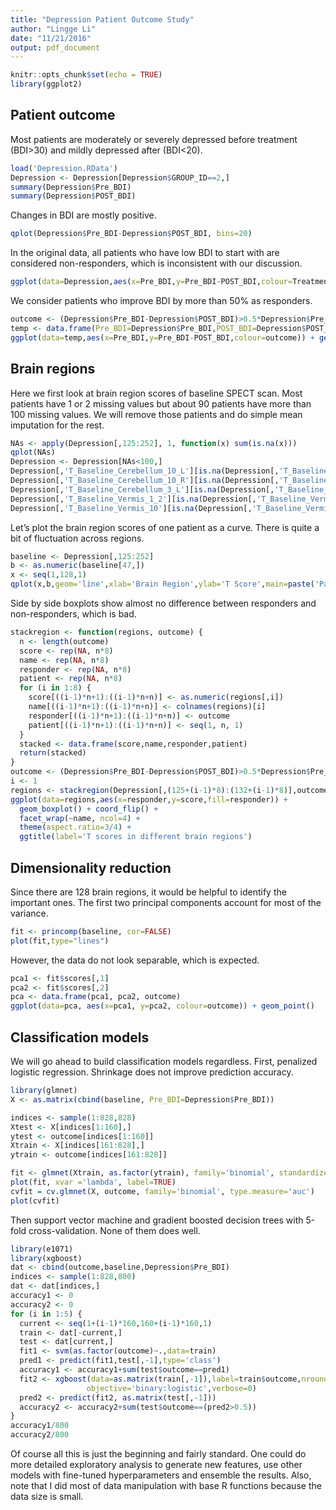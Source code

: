 ```yaml
---
title: "Depression Patient Outcome Study"
author: "Lingge Li"
date: "11/21/2016"
output: pdf_document
---
```


```r
knitr::opts_chunk$set(echo = TRUE)
library(ggplot2)
```

## Patient outcome

Most patients are moderately or severely depressed before treatment (BDI>30) and mildly depressed after (BDI<20).

```r
load('Depression.RData')
Depression <- Depression[Depression$GROUP_ID==2,]
summary(Depression$Pre_BDI)
summary(Depression$POST_BDI)
```

Changes in BDI are mostly positive.

```r
qplot(Depression$Pre_BDI-Depression$POST_BDI, bins=20)
```

In the original data, all patients who have low BDI to start with are considered non-responders, which is inconsistent with our discussion.

```r
ggplot(data=Depression,aes(x=Pre_BDI,y=Pre_BDI-POST_BDI,colour=Treatment_Response_Depression)) + geom_point()
```

We consider patients who improve BDI by more than 50% as responders.

```r
outcome <- (Depression$Pre_BDI-Depression$POST_BDI)>0.5*Depression$Pre_BDI
temp <- data.frame(Pre_BDI=Depression$Pre_BDI,POST_BDI=Depression$POST_BDI,outcome)
ggplot(data=temp,aes(x=Pre_BDI,y=Pre_BDI-POST_BDI,colour=outcome)) + geom_point()
```

## Brain regions

Here we first look at brain region scores of baseline SPECT scan. Most patients have 1 or 2 missing values but about 90 patients have more than 100 missing values. We will remove those patients and do simple mean imputation for the rest.

```r
NAs <- apply(Depression[,125:252], 1, function(x) sum(is.na(x)))
qplot(NAs)
Depression <- Depression[NAs<100,]
Depression[,'T_Baseline_Cerebellum_10_L'][is.na(Depression[,'T_Baseline_Cerebellum_10_L'])] <- mean(Depression[,'T_Baseline_Cerebellum_10_L'], na.rm=TRUE)
Depression[,'T_Baseline_Cerebellum_10_R'][is.na(Depression[,'T_Baseline_Cerebellum_10_R'])] <- mean(Depression[,'T_Baseline_Cerebellum_10_R'], na.rm=TRUE)
Depression[,'T_Baseline_Cerebellum_3_L'][is.na(Depression[,'T_Baseline_Cerebellum_3_L'])] <- mean(Depression[,'T_Baseline_Cerebellum_3_L'], na.rm=TRUE)
Depression[,'T_Baseline_Vermis_1_2'][is.na(Depression[,'T_Baseline_Vermis_1_2'])] <- mean(Depression[,'T_Baseline_Vermis_1_2'], na.rm=TRUE)
Depression[,'T_Baseline_Vermis_10'][is.na(Depression[,'T_Baseline_Vermis_10'])] <- mean(Depression[,'T_Baseline_Vermis_10'], na.rm=TRUE)
```

Let's plot the brain region scores of one patient as a curve. There is quite a bit of fluctuation across regions.

```r
baseline <- Depression[,125:252]
b <- as.numeric(baseline[47,])
x <- seq(1,128,1)
qplot(x,b,geom='line',xlab='Brain Region',ylab='T Score',main=paste('Patient 47'))
```

Side by side boxplots show almost no difference between responders and non-responders, which is bad.

```r
stackregion <- function(regions, outcome) {
  n <- length(outcome)
  score <- rep(NA, n*8)
  name <- rep(NA, n*8)
  responder <- rep(NA, n*8)
  patient <- rep(NA, n*8)
  for (i in 1:8) {
    score[((i-1)*n+1):((i-1)*n+n)] <- as.numeric(regions[,i])
    name[((i-1)*n+1):((i-1)*n+n)] <- colnames(regions)[i]
    responder[((i-1)*n+1):((i-1)*n+n)] <- outcome
    patient[((i-1)*n+1):((i-1)*n+n)] <- seq(1, n, 1)
  }
  stacked <- data.frame(score,name,responder,patient)
  return(stacked)
}
outcome <- (Depression$Pre_BDI-Depression$POST_BDI)>0.5*Depression$Pre_BDI
i <- 1
regions <- stackregion(Depression[,(125+(i-1)*8):(132+(i-1)*8)],outcome)
ggplot(data=regions,aes(x=responder,y=score,fill=responder)) + 
  geom_boxplot() + coord_flip() +
  facet_wrap(~name, ncol=4) + 
  theme(aspect.ratio=3/4) +
  ggtitle(label='T scores in different brain regions')
```

## Dimensionality reduction

Since there are 128 brain regions, it would be helpful to identify the important ones. The first two principal components account for most of the variance.

```r
fit <- princomp(baseline, cor=FALSE)
plot(fit,type="lines") 
```

However, the data do not look separable, which is expected.

```r
pca1 <- fit$scores[,1]
pca2 <- fit$scores[,2]
pca <- data.frame(pca1, pca2, outcome)
ggplot(data=pca, aes(x=pca1, y=pca2, colour=outcome)) + geom_point()
```

## Classification models

We will go ahead to build classification models regardless. First, penalized logistic regression. Shrinkage does not improve prediction accuracy.

```r
library(glmnet)
X <- as.matrix(cbind(baseline, Pre_BDI=Depression$Pre_BDI))

indices <- sample(1:828,828)
Xtest <- X[indices[1:160],]
ytest <- outcome[indices[1:160]]
Xtrain <- X[indices[161:828],]
ytrain <- outcome[indices[161:828]]

fit <- glmnet(Xtrain, as.factor(ytrain), family='binomial', standardize=FALSE)
plot(fit, xvar ='lambda', label=TRUE)
cvfit = cv.glmnet(X, outcome, family='binomial', type.measure='auc')
plot(cvfit)
```

Then support vector machine and gradient boosted decision trees with 5-fold cross-validation. None of them does well.

```r
library(e1071)
library(xgboost)
dat <- cbind(outcome,baseline,Depression$Pre_BDI)
indices <- sample(1:828,800)
dat <- dat[indices,]
accuracy1 <- 0
accuracy2 <- 0
for (i in 1:5) {
  current <- seq(1+(i-1)*160,160+(i-1)*160,1)
  train <- dat[-current,]
  test <- dat[current,]
  fit1 <- svm(as.factor(outcome)~.,data=train)
  pred1 <- predict(fit1,test[,-1],type='class')
  accuracy1 <- accuracy1+sum(test$outcome==pred1)
  fit2 <- xgboost(data=as.matrix(train[,-1]),label=train$outcome,nrounds=10,max.depth=5,
                 objective='binary:logistic',verbose=0)
  pred2 <- predict(fit2, as.matrix(test[,-1]))
  accuracy2 <- accuracy2+sum(test$outcome==(pred2>0.5))
}
accuracy1/800
accuracy2/800
```

Of course all this is just the beginning and fairly standard. One could do more detailed exploratory analysis to generate new features, use other models with fine-tuned hyperparameters and ensemble the results. Also, note that I did most of data manipulation with base R functions because the data size is small.